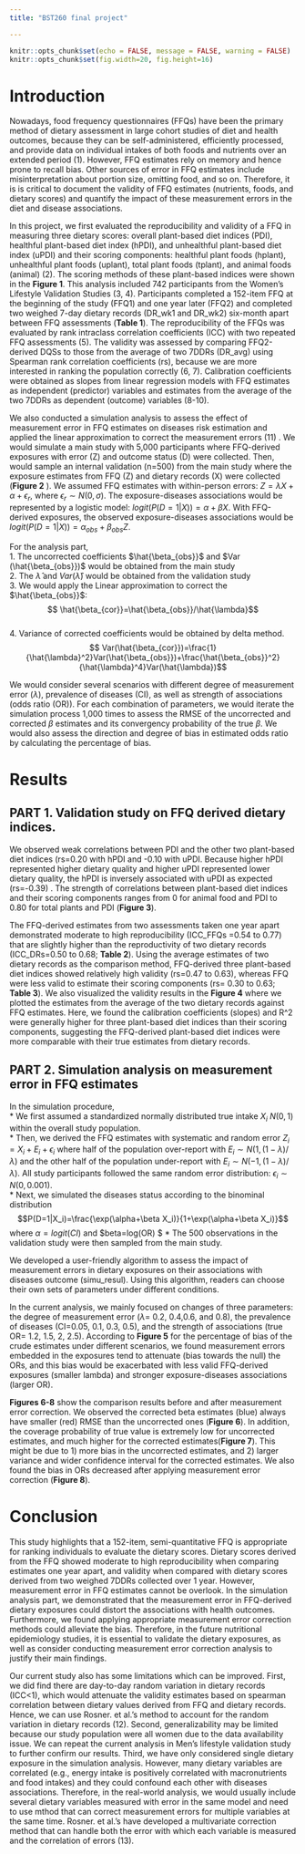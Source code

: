 ```yaml
---
title: "BST260 final project"

---
```


```r
knitr::opts_chunk$set(echo = FALSE, message = FALSE, warning = FALSE)
knitr::opts_chunk$set(fig.width=20, fig.height=16)
```

\newpage

# Introduction

Nowadays, food frequency questionnaires (FFQs) have been the primary
method of dietary assessment in large cohort studies of diet and health
outcomes, because they can be self-administered, efficiently processed,
and provide data on individual intakes of both foods and nutrients over
an extended period (1). However, FFQ estimates rely on memory and hence
prone to recall bias. Other sources of error in FFQ estimates include
misinterpretation about portion size, omitting food, and so on.
Therefore, it is is critical to document the validity of FFQ estimates
(nutrients, foods, and dietary scores) and quantify the impact of these
measurement errors in the diet and disease associations.

In this project, we first evaluated the reproducibility and validity of
a FFQ in measuring three dietary scores: overall plant-based diet
indices (PDI), healthful plant-based diet index (hPDI), and unhealthful
plant-based diet index (uPDI) and their scoring components: healthful
plant foods (hplant), unhealthful plant foods (uplant), total plant
foods (tplant), and animal foods (animal) (2). The scoring methods of
these plant-based indices were shown in the **Figure 1**. This analysis
included 742 participants from the Women's Lifestyle Validation Studies
(3, 4). Participants completed a 152-item FFQ at the beginning of the
study (FFQ1) and one year later (FFQ2) and completed two weighed 7-day
dietary records (DR_wk1 and DR_wk2) six-month apart between FFQ
assessments (**Table 1**). The reproducibility of the FFQs was evaluated
by rank intraclass correlation coefficients (ICC) with two repeated FFQ
assessments (5). The validity was assessed by comparing FFQ2-derived
DQSs to those from the average of two 7DDRs (DR_avg) using Spearman rank
correlation coefficients (rs), because we are more interested in ranking
the population correctly (6, 7). Calibration coefficients were obtained
as slopes from linear regression models with FFQ estimates as
independent (predictor) variables and estimates from the average of the
two 7DDRs as dependent (outcome) variables (8-10).

We also conducted a simulation analysis to assess the effect of
measurement error in FFQ estimates on diseases risk estimation and
applied the linear approximation to correct the measurement errors (11)
. We would simulate a main study with 5,000 participants where
FFQ-derived exposures with error (Z) and outcome status (D) were
collected. Then, would sample an internal validation (n=500) from the
main study where the exposure estimates from FFQ (Z) and dietary records
(X) were collected (**Figure 2** ). We assumed FFQ estimates with
within-person errors: $Z=\lambda X+ \alpha + \epsilon_r$, where
$\epsilon_r \sim N (0, \sigma)$. The exposure-diseases associations
would be represented by a logistic model:
$logit (P(D=1|X))=\alpha+\beta X$. With FFQ-derived exposures, the
observed exposure-diseases associations would be
$logit (P(D=1|X))=\alpha_{obs}+\beta _{obs} Z$.

For the analysis part,\
1. The uncorrected coefficients $\hat{\beta_{obs}}$ and
$Var (\hat{\beta_{obs}})$ would be obtained from the main study\
2. The $\hat{\lambda}$ and $Var(\hat{\lambda})$ would be obtained from
the validation study\
3. We would apply the Linear approximation to correct the
$\hat{\beta_{obs}}$:
$$ \hat{\beta_{cor}}=\hat{\beta_{obs}}/\hat{\lambda}$$\
4. Variance of corrected coefficients would be obtained by delta method.
$$ Var(\hat{\beta_{cor}})=\frac{1}{\hat{\lambda}^2}Var(\hat{\beta_{obs}})+\frac{\hat{\beta_{obs}}^2}{\hat{\lambda}^4}Var(\hat{\lambda})$$

We would consider several scenarios with different degree of measurement
error ($\lambda$), prevalence of diseases (CI), as well as strength of
associations (odds ratio (OR)). For each combination of parameters, we
would iterate the simulation process 1,000 times to assess the RMSE of
the uncorrected and corrected $\beta$ estimates and its convergency
probability of the true $\beta$. We would also assess the direction and
degree of bias in estimated odds ratio by calculating the percentage of
bias.

# Results

## PART 1. Validation study on FFQ derived dietary indices.

We observed weak correlations between PDI and the other two plant-based
diet indices (rs=0.20 with hPDI and -0.10 with uPDI. Because higher hPDI
represented higher dietary quality and higher uPDI represented lower
dietary quality, the hPDI is inversely associated with uPDI as expected
(rs=-0.39) . The strength of correlations between plant-based diet
indices and their scoring components ranges from 0 for animal food and
PDI to 0.80 for total plants and PDI (**Figure 3**).

The FFQ-derived estimates from two assessments taken one year apart
demonstrated moderate to high reproducibility (ICC_FFQs =0.54 to 0.77)
that are slightly higher than the reproductivity of two dietary records
(ICC_DRs=0.50 to 0.68; **Table 2**). Using the average estimates of two
dietary records as the comparison method, FFQ-derived three plant-based
diet indices showed relatively high validity (rs=0.47 to 0.63), whereas
FFQ were less valid to estimate their scoring components (rs= 0.30 to
0.63; **Table 3**). We also visualized the validity results in the
**Figure 4** where we plotted the estimates from the average of the two
dietary records against FFQ estimates. Here, we found the calibration
coefficients (slopes) and R\^2 were generally higher for three
plant-based diet indices than their scoring components, suggesting the
FFQ-derived plant-based diet indices were more comparable with their
true estimates from dietary records.

## PART 2. Simulation analysis on measurement error in FFQ estimates

In the simulation procedure,\
\* We first assumed a standardized normally distributed true intake
$X_i~N(0,1)$ within the overall study population.\
\* Then, we derived the FFQ estimates with systematic and random error
$Z_i=X_i+E_i+\epsilon_i$ where half of the population over-report with
$E_i \sim N(1,(1-\lambda)/\lambda)$ and the other half of the population
under-report with $E_i \sim N(-1,(1-\lambda)/\lambda )$. All study
participants followed the same random error distribution:
$\epsilon_i \sim N(0,0.001)$.\
\* Next, we simulated the diseases status according to the binominal
distribution
$$P(D=1|X_i)=\frac{\exp(\alpha+\beta X_i)}{1+\exp(\alpha+\beta X_i)}$$
where $\alpha=logit(CI)$ and \$beta=log(OR) \$ \* The 500 observations
in the validation study were then sampled from the main study.

We developed a user-friendly algorithm to assess the impact of
measurement errors in dietary exposures on their associations with
diseases outcome (simu_resul). Using this algorithm, readers can choose
their own sets of parameters under different conditions.

In the current analysis, we mainly focused on changes of three
parameters: the degree of measurement error ($\lambda$= 0.2, 0.4,0.6,
and 0.8), the prevalence of diseases (CI=0.05, 0.1, 0.3, 0.5), and the
strength of associations (true OR= 1.2, 1.5, 2, 2.5). According to
**Figure 5** for the percentage of bias of the crude estimates under
different scenarios, we found measurement errors embedded in the
exposures tend to attenuate (bias towards the null) the ORs, and this
bias would be exacerbated with less valid FFQ-derived exposures (smaller
lambda) and stronger exposure-diseases associations (larger OR).

**Figures 6-8** show the comparison results before and after measurement
error correction. We observed the corrected beta estimates (blue) always
have smaller (red) RMSE than the uncorrected ones (**Figure 6**). In
addition, the coverage probability of true value is extremely low for
uncorrected estimates, and much higher for the corrected
estimates(**Figure 7**). This might be due to 1) more bias in the
uncorrected estimates, and 2) larger variance and wider confidence
interval for the corrected estimates. We also found the bias in ORs
decreased after applying measurement error correction (**Figure 8**).

# Conclusion

This study highlights that a 152-item, semi-quantitative FFQ is
appropriate for ranking individuals to evaluate the dietary scores.
Dietary scores derived from the FFQ showed moderate to high
reproducibility when comparing estimates one year apart, and validity
when compared with dietary scores derived from two weighed 7DDRs
collected over 1 year. However, measurement error in FFQ estimates
cannot be overlook. In the simulation analysis part, we demonstrated
that the measurement error in FFQ-derived dietary exposures could
distort the associations with health outcomes. Furthermore, we found
applying appropriate measurement error correction methods could
alleviate the bias. Therefore, in the future nutritional epidemiology
studies, it is essential to validate the dietary exposures, as well as
consider conducting measurement error correction analysis to justify
their main findings.

Our current study also has some limitations which can be improved.
First, we did find there are day-to-day random variation in dietary
records (ICC\<1), which would attenuate the validity estimates based on
spearman correlation between dietary values derived from FFQ and dietary
records. Hence, we can use Rosner. et al.'s method to account for the
random variation in dietary records (12). Second, generalizability may
be limited because our study population were all women due to the data
availability issue. We can repeat the current analysis in Men's
lifestyle validation study to further confirm our results. Third, we
have only considered single dietary exposure in the simulation analysis.
However, many dietary variables are correlated (e.g., energy intake is
positively correlated with macronutrients and food intakes) and they
could confound each other with diseases associations. Therefore, in the
real-world analysis, we would usually include several dietary variables
measured with error in the same model and need to use mthod that can
correct measurement errors for multiple variables at the same time.
Rosner. et al.'s have developed a multivariate correction method that
can handle both the error with which each variable is measured and the
correlation of errors (13).

